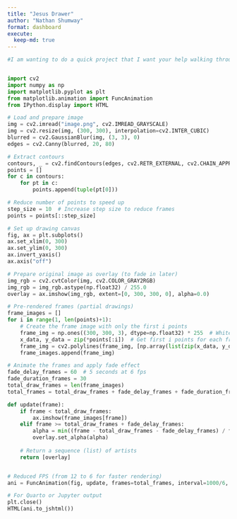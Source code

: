 ```yaml
---
title: "Jesus Drawer"
author: "Nathan Shumway"
format: dashboard
execute:
  keep-md: true
---
```


```python
#I am wanting to do a quick project that I want your help walking through, I want the project to be in a qmd file that I can render as a dashboard html. This will have only one block in it though, I want it to have a play/pause button and a restart button. When it starts I want it to play music from a specific file and when it starts I want it to start drawing one stroke at a time a picture of Jesus Christ. 


import cv2
import numpy as np
import matplotlib.pyplot as plt
from matplotlib.animation import FuncAnimation
from IPython.display import HTML

# Load and prepare image
img = cv2.imread("image.png", cv2.IMREAD_GRAYSCALE)
img = cv2.resize(img, (300, 300), interpolation=cv2.INTER_CUBIC)
blurred = cv2.GaussianBlur(img, (3, 3), 0)
edges = cv2.Canny(blurred, 20, 80)

# Extract contours
contours, _ = cv2.findContours(edges, cv2.RETR_EXTERNAL, cv2.CHAIN_APPROX_SIMPLE)
points = []
for c in contours:
    for pt in c:
        points.append(tuple(pt[0]))

# Reduce number of points to speed up
step_size = 10  # Increase step size to reduce frames
points = points[::step_size]

# Set up drawing canvas
fig, ax = plt.subplots()
ax.set_xlim(0, 300)
ax.set_ylim(0, 300)
ax.invert_yaxis()
ax.axis("off")

# Prepare original image as overlay (to fade in later)
img_rgb = cv2.cvtColor(img, cv2.COLOR_GRAY2RGB)
img_rgb = img_rgb.astype(np.float32) / 255.0
overlay = ax.imshow(img_rgb, extent=[0, 300, 300, 0], alpha=0.0)

# Pre-rendered frames (partial drawings)
frame_images = []
for i in range(1, len(points)+1):
    # Create the frame image with only the first i points
    frame_img = np.ones((300, 300, 3), dtype=np.float32) * 255  # White background
    x_data, y_data = zip(*points[:i])  # Get first i points for each frame
    frame_img = cv2.polylines(frame_img, [np.array(list(zip(x_data, y_data)), dtype=np.int32)], isClosed=False, color=(0, 0, 0), thickness=1)
    frame_images.append(frame_img)

# Animate the frames and apply fade effect
fade_delay_frames = 60  # 5 seconds at 6 fps
fade_duration_frames = 30
total_draw_frames = len(frame_images)
total_frames = total_draw_frames + fade_delay_frames + fade_duration_frames

def update(frame):
    if frame < total_draw_frames:
        ax.imshow(frame_images[frame])
    elif frame >= total_draw_frames + fade_delay_frames:
        alpha = min((frame - total_draw_frames - fade_delay_frames) / fade_duration_frames, 1.0)
        overlay.set_alpha(alpha)
    
    # Return a sequence (list) of artists
    return [overlay]


# Reduced FPS (from 12 to 6 for faster rendering)
ani = FuncAnimation(fig, update, frames=total_frames, interval=1000/6, blit=True)

# For Quarto or Jupyter output
plt.close()
HTML(ani.to_jshtml())


```


